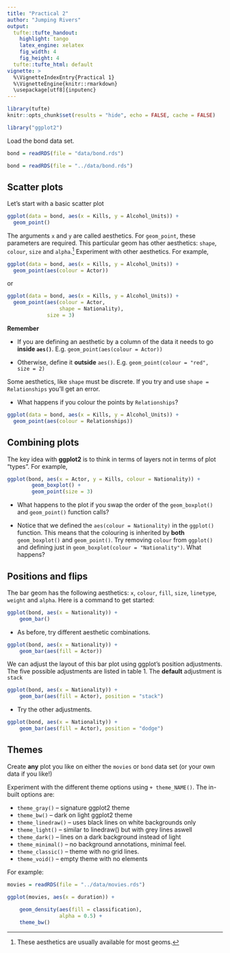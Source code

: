 ```yaml
---
title: "Practical 2"
author: "Jumping Rivers"
output:
  tufte::tufte_handout:
    highlight: tango 
    latex_engine: xelatex
    fig_width: 4
    fig_height: 4
  tufte::tufte_html: default
vignette: >
  %\VignetteIndexEntry{Practical 1}
  %\VignetteEngine{knitr::rmarkdown}
  \usepackage[utf8]{inputenc}
---
```


```r
library(tufte)
knitr::opts_chunk$set(results = "hide", echo = FALSE, cache = FALSE)
```


```r
library("ggplot2")
```

\noindent Load the bond data set.

```r
bond = readRDS(file = "data/bond.rds")
```

```r
bond = readRDS(file = "../data/bond.rds")
```

## Scatter plots

Let's start with a basic scatter plot

```r
ggplot(data = bond, aes(x = Kills, y = Alcohol_Units)) +
  geom_point()
```

The arguments `x` and `y` are called aesthetics. For `geom_point`,
these parameters are required. This particular geom has other aesthetics:
`shape`, `colour`, `size` and `alpha`.^[These aesthetics are
  usually available for most geoms.] Experiment with other aesthetics. For example,

```r
ggplot(data = bond, aes(x = Kills, y = Alcohol_Units)) +
  geom_point(aes(colour = Actor))
```

\noindent or

```r
ggplot(data = bond, aes(x = Kills, y = Alcohol_Units)) +
  geom_point(aes(colour = Actor,
                 shape = Nationality),
             size = 3)
```

**Remember** 

* If you are defining an aesthetic by a column of the data it needs to go **inside `aes()`**. E.g. `geom_point(aes(colour = Actor))`

* Otherwise, define it **outside** `aes()`. E.g. `geom_point(colour = "red", size = 2)`


Some aesthetics, like `shape` must be discrete.  If you try and use `shape = Relationships` you'll get an error. 
    
- What happens if you colour the points by `Relationships`?

```r
ggplot(data = bond, aes(x = Kills, y = Alcohol_Units)) +
  geom_point(aes(colour = Relationships))
```
   
## Combining plots

The key idea with **ggplot2** is to think in terms of layers not in terms of plot "types". For example,

```r
ggplot(bond, aes(x = Actor, y = Kills, colour = Nationality)) +
        geom_boxplot() + 
        geom_point(size = 3)
```

- What happens to the plot if you swap the order of the `geom_boxplot()`
  and `geom_point()` function calls?
  
- Notice that we defined the `aes(colour = Nationality)` in the `ggplot()` function. This means that the colouring is inherited by **both** `geom_boxplot()` and `geom_point()`. Try removing `colour` from `ggplot()` and defining just in `geom_boxplot(colour = "Nationality")`. What happens?

## Positions and flips

The bar geom has the following aesthetics: `x`, `colour`, `fill`,
`size`, `linetype`, `weight` and `alpha`. Here is a command to get
started:

```r
ggplot(bond, aes(x = Nationality)) + 
    geom_bar()
```

- As before, try different aesthetic combinations. 

```r
ggplot(bond, aes(x = Nationality)) + 
    geom_bar(aes(fill = Actor))
```

\noindent We can adjust the layout of this bar plot using ggplot's position
adjustments. The five possible adjustments are listed in table 1. The **default** adjustment is `stack`

```r
ggplot(bond, aes(x = Nationality)) + 
    geom_bar(aes(fill = Actor), position = "stack")
```

- Try the other adjustments. 

```r
ggplot(bond, aes(x = Nationality)) + 
    geom_bar(aes(fill = Actor), position = "dodge")
```

\begin{table}[t]
  \centering
  \begin{tabular}{@{}ll@{}}
    \toprule
    Adjustment & Description \\
    \midrule
    \texttt{dodge} & Adjust position by overlapping to the side \\
    \texttt{fill} & Stack overlapping elements; standardise stack height\\
    \texttt{identity} & Do nothing \\
    \texttt{jitter} & Jitter points \\
    \texttt{stack} & Stack overlapping elements \\
    \bottomrule
  \end{tabular}
  \caption{Position adjustments - table 4.5 in the ggplot2 book.}
  \label{T1}
\end{table}

\newpage

## Themes

Create **any** plot you like on either the `movies` or `bond` data set (or your own data if you like!) 

Experiment with the different theme options using `+ theme_NAME()`.
The in-built options are: 

* `theme_gray()` – signature ggplot2 theme
* `theme_bw()` – dark on light ggplot2 theme
* `theme_linedraw()` – uses black lines on white backgrounds only
* `theme_light()` – similar to linedraw() but with grey lines aswell
* `theme_dark()` – lines on a dark background instead of light
* `theme_minimal()` – no background annotations, minimal feel.
* `theme_classic()` – theme with no grid lines.
* `theme_void()` – empty theme with no elements

For example:

```r
movies = readRDS(file = "../data/movies.rds")
```

```r
ggplot(movies, aes(x = duration)) +
  
    geom_density(aes(fill = classification),
                 alpha = 0.5) + 
    theme_bw()
```




